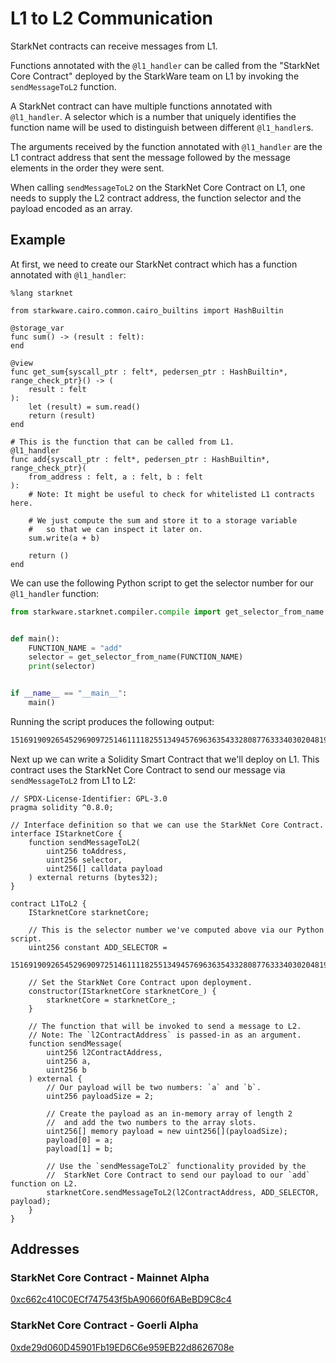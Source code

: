 # L1 to L2 Communication

StarkNet contracts can receive messages from L1.

Functions annotated with the `@l1_handler` can be called from the "StarkNet Core Contract" deployed by the StarkWare team on L1 by invoking the `sendMessageToL2` function.

A StarkNet contract can have multiple functions annotated with `@l1_handler`. A selector which is a number that uniquely identifies the function name will be used to distinguish between different `@l1_handler`s.

The arguments received by the function annotated with `@l1_handler` are the L1 contract address that sent the message followed by the message elements in the order they were sent.

When calling `sendMessageToL2` on the StarkNet Core Contract on L1, one needs to supply the L2 contract address, the function selector and the payload encoded as an array.

## Example

At first, we need to create our StarkNet contract which has a function annotated with `@l1_handler`:

```cairo
%lang starknet

from starkware.cairo.common.cairo_builtins import HashBuiltin

@storage_var
func sum() -> (result : felt):
end

@view
func get_sum{syscall_ptr : felt*, pedersen_ptr : HashBuiltin*, range_check_ptr}() -> (
    result : felt
):
    let (result) = sum.read()
    return (result)
end

# This is the function that can be called from L1.
@l1_handler
func add{syscall_ptr : felt*, pedersen_ptr : HashBuiltin*, range_check_ptr}(
    from_address : felt, a : felt, b : felt
):
    # Note: It might be useful to check for whitelisted L1 contracts here.

    # We just compute the sum and store it to a storage variable
    #   so that we can inspect it later on.
    sum.write(a + b)

    return ()
end
```

We can use the following Python script to get the selector number for our `@l1_handler` function:

```python
from starkware.starknet.compiler.compile import get_selector_from_name


def main():
    FUNCTION_NAME = "add"
    selector = get_selector_from_name(FUNCTION_NAME)
    print(selector)


if __name__ == "__main__":
    main()
```

Running the script produces the following output:

```sh
1516919092654529690972514611118255134945769636354332808776333403020481942377
```

Next up we can write a Solidity Smart Contract that we'll deploy on L1. This contract uses the StarkNet Core Contract to send our message via `sendMessageToL2` from L1 to L2:

```solidity
// SPDX-License-Identifier: GPL-3.0
pragma solidity ^0.8.0;

// Interface definition so that we can use the StarkNet Core Contract.
interface IStarknetCore {
    function sendMessageToL2(
        uint256 toAddress,
        uint256 selector,
        uint256[] calldata payload
    ) external returns (bytes32);
}

contract L1ToL2 {
    IStarknetCore starknetCore;

    // This is the selector number we've computed above via our Python script.
    uint256 constant ADD_SELECTOR =
        1516919092654529690972514611118255134945769636354332808776333403020481942377;

    // Set the StarkNet Core Contract upon deployment.
    constructor(IStarknetCore starknetCore_) {
        starknetCore = starknetCore_;
    }

    // The function that will be invoked to send a message to L2.
    // Note: The `l2ContractAddress` is passed-in as an argument.
    function sendMessage(
        uint256 l2ContractAddress,
        uint256 a,
        uint256 b
    ) external {
        // Our payload will be two numbers: `a` and `b`.
        uint256 payloadSize = 2;

        // Create the payload as an in-memory array of length 2
        //  and add the two numbers to the array slots.
        uint256[] memory payload = new uint256[](payloadSize);
        payload[0] = a;
        payload[1] = b;

        // Use the `sendMessageToL2` functionality provided by the
        //  StarkNet Core Contract to send our payload to our `add` function on L2.
        starknetCore.sendMessageToL2(l2ContractAddress, ADD_SELECTOR, payload);
    }
}
```

## Addresses

### StarkNet Core Contract - Mainnet Alpha

[0xc662c410C0ECf747543f5bA90660f6ABeBD9C8c4](https://etherscan.io/address/0xc662c410C0ECf747543f5bA90660f6ABeBD9C8c4)

### StarkNet Core Contract - Goerli Alpha

[0xde29d060D45901Fb19ED6C6e959EB22d8626708e](https://goerli.etherscan.io/address/0xde29d060D45901Fb19ED6C6e959EB22d8626708e)
